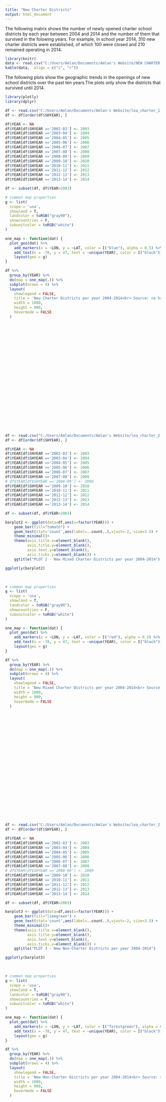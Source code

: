 ---
title: "New Charter Districts"
output: html_document
---

The following matrix shows the number of newly opened charter school districts by each year between 2004 and 2014 and the number of them that survived in the folowing years. For example, in school year 2014, 310 new charter districts were established, of which 100 were closed and 210 remained operating in 2014. 

```{r, echo=FALSE, message=FALSE, warning=FALSE}
library(knitr)
data <- read.csv("C:/Users/Amlan/Documents/Amlan's Website/NEW CHARTER DISTRICTS.csv", header = T)
kable(data,  align = c("c", "r"))
```

The following plots show the geographic trends in the openings of new school districts over the past ten years.The plots only show the districts that survived until 2014. 

```{r, echo=FALSE, message=FALSE, warning=FALSE}
library(plotly)
library(dplyr)

df <- read.csv("C:/Users/Amlan/Documents/Amlan's Website/lea_charter_1.csv")
df <- df[order(df$SHYEAR), ]

df$YEAR <- NA
df$YEAR[df$SHYEAR =='2002-03'] <- 2003
df$YEAR[df$SHYEAR =='2003-04'] <- 2004
df$YEAR[df$SHYEAR =='2004-05'] <- 2005
df$YEAR[df$SHYEAR =='2005-06'] <- 2006
df$YEAR[df$SHYEAR =='2006-07'] <- 2007
df$YEAR[df$SHYEAR =='2007-08'] <- 2008
df$YEAR[df$SHYEAR =='2008-09'] <- 2009
df$YEAR[df$SHYEAR =='2009-10'] <- 2010
df$YEAR[df$SHYEAR =='2010-11'] <- 2011
df$YEAR[df$SHYEAR =='2011-12'] <- 2012
df$YEAR[df$SHYEAR =='2012-13'] <- 2013
df$YEAR[df$SHYEAR =='2013-14'] <- 2014

df <- subset(df, df$YEAR>2003)

# common map properties
g <- list(
  scope = 'usa',
  showland = T,
  landcolor = toRGB("gray90"),
  showcountries = F,
  subunitcolor = toRGB("white")
)

one_map <- function(dat) {
  plot_geo(dat) %>%
    add_markers(x = ~LON, y = ~LAT, color = I("blue"), alpha = 0.5) %>%
    add_text(x = -78, y = 47, text = ~unique(YEAR), color = I("black")) %>%
    layout(geo = g)
}

df %>%
  group_by(YEAR) %>%
  do(map = one_map(.)) %>%
  subplot(nrows = 4) %>%
  layout(
    showlegend = FALSE,
    title = 'New Charter Districts per year 2004-2014<br> Source: <a href="https://nces.ed.gov/ccd/pubagency.asp">NCES</a>',
    width = 1000,
    height = 900,
    hovermode = FALSE
  )

```
<br><br><br><br><br><br><br><br><br><br><br><br><br><br><br><br><br><br><br><br>

```{r, echo=FALSE, message=FALSE, warning=FALSE}
df <- read.csv("C:/Users/Amlan/Documents/Amlan's Website/lea_charter_2.csv")
df <- df[order(df$SHYEAR), ]

df$YEAR <- NA
df$YEAR[df$SHYEAR =='2002-03'] <- 2003
df$YEAR[df$SHYEAR =='2003-04'] <- 2004
df$YEAR[df$SHYEAR =='2004-05'] <- 2005
df$YEAR[df$SHYEAR =='2005-06'] <- 2006
df$YEAR[df$SHYEAR =='2006-07'] <- 2007
df$YEAR[df$SHYEAR =='2007-08'] <- 2008
# df$YEAR[df$SHYEAR =='2008-09'] <- 2009
df$YEAR[df$SHYEAR =='2009-10'] <- 2010
df$YEAR[df$SHYEAR =='2010-11'] <- 2011
df$YEAR[df$SHYEAR =='2011-12'] <- 2012
df$YEAR[df$SHYEAR =='2012-13'] <- 2013
df$YEAR[df$SHYEAR =='2013-14'] <- 2014

df <- subset(df, df$YEAR>2003)

barplot2 <- ggplot(data=df,aes(x=factor(YEAR))) +
    geom_bar(fill="tomato") +
    geom_text(stat='count',aes(label=..count..),vjust=-2, size=3.5) +
    theme_minimal()+
    theme(axis.title.x=element_blank(),
          axis.title.y=element_blank(),
          axis.text.y=element_blank(),
          axis.ticks.y=element_blank()) +
    ggtitle("PLOT 2 - New Mixed Charter Districts per year 2004-2014")

ggplotly(barplot2)
```
<br>

```{r, echo=FALSE, message=FALSE, warning=FALSE}
# common map properties
g <- list(
  scope = 'usa',
  showland = T,
  landcolor = toRGB("gray90"),
  showcountries = F,
  subunitcolor = toRGB("white")
)

one_map <- function(dat) {
  plot_geo(dat) %>%
    add_markers(x = ~LON, y = ~LAT, color = I("red"), alpha = 0.5) %>%
    add_text(x = -78, y = 47, text = ~unique(YEAR), color = I("black")) %>%
    layout(geo = g)
}

df %>%
  group_by(YEAR) %>%
  do(map = one_map(.)) %>%
  subplot(nrows = 4) %>%
  layout(
    showlegend = FALSE,
    title = 'New Mixed Charter Districts per year 2004-2014<br> Source: <a href="https://nces.ed.gov/ccd/pubagency.asp">NCES</a>',
    width = 1000,
    height = 900,
    hovermode = FALSE
  )

```
<br><br><br><br><br><br><br><br><br><br><br><br><br><br><br><br><br><br><br><br>

```{r, echo=FALSE, message=FALSE, warning=FALSE}
df <- read.csv("C:/Users/Amlan/Documents/Amlan's Website/lea_charter_2.csv")
df <- df[order(df$SHYEAR), ]

df$YEAR <- NA
df$YEAR[df$SHYEAR =='2002-03'] <- 2003
df$YEAR[df$SHYEAR =='2003-04'] <- 2004
df$YEAR[df$SHYEAR =='2004-05'] <- 2005
df$YEAR[df$SHYEAR =='2005-06'] <- 2006
df$YEAR[df$SHYEAR =='2006-07'] <- 2007
df$YEAR[df$SHYEAR =='2007-08'] <- 2008
# df$YEAR[df$SHYEAR =='2008-09'] <- 2009
df$YEAR[df$SHYEAR =='2009-10'] <- 2010
df$YEAR[df$SHYEAR =='2010-11'] <- 2011
df$YEAR[df$SHYEAR =='2011-12'] <- 2012
df$YEAR[df$SHYEAR =='2012-13'] <- 2013
df$YEAR[df$SHYEAR =='2013-14'] <- 2014

df <- subset(df, df$YEAR>2003)

barplot3 <- ggplot(data=df,aes(x=factor(YEAR))) +
    geom_bar(fill="limegreen") +
    geom_text(stat='count',aes(label=..count..),vjust=-2, size=3.5) +
    theme_minimal()+
    theme(axis.title.x=element_blank(),
          axis.title.y=element_blank(),
          axis.text.y=element_blank(),
          axis.ticks.y=element_blank()) +
    ggtitle("PLOT 3 - New Non-Charter Districts per year 2004-2014")

ggplotly(barplot3)

```
<br>

```{r, echo=FALSE, message=FALSE, warning=FALSE}
# common map properties
g <- list(
  scope = 'usa',
  showland = T,
  landcolor = toRGB("gray90"),
  showcountries = F,
  subunitcolor = toRGB("white")
)

one_map <- function(dat) {
  plot_geo(dat) %>%
    add_markers(x = ~LON, y = ~LAT, color = I("forestgreen"), alpha = 0.5) %>%
    add_text(x = -78, y = 47, text = ~unique(YEAR), color = I("black")) %>%
    layout(geo = g)
}

df %>%
  group_by(YEAR) %>%
  do(map = one_map(.)) %>%
  subplot(nrows = 4) %>%
  layout(
    showlegend = FALSE,
    title = 'New Non-Charter Districts per year 2004-2014<br> Source: <a href="https://nces.ed.gov/ccd/pubagency.asp">NCES</a>',
    width = 1000,
    height = 900,
    hovermode = FALSE
  )

```
